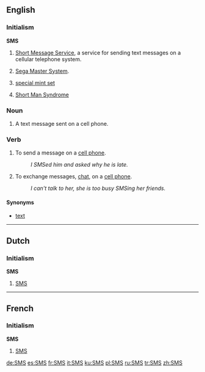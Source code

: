 ==English==

===Initialism===
'''SMS'''

# [[Short Message Service]], a service for sending text messages on a cellular telephone system.
# {{italbrac|Video games}} [[w:Sega Master System|Sega Master System]].
# {{italbrac|Numismatics}} [[special mint set]]
# {{psychology}} [[Short Man Syndrome]]

===Noun===
{{en-noun|es}}

# A text message sent on a cell phone.

===Verb===
{{en-verb|SMS|es}}

# To send a message on a [[cell phone]].
#: ''I SMSed him and asked why he is late.''
# To exchange messages, [[chat]], on a [[cell phone]].
#: ''I can't talk to her, she is too busy SMSing her friends.''
====Synonyms====
*[[text#Verb|text]]
----

==Dutch==

===Initialism===
'''SMS'''

# [[#English|SMS]]

----

==French==

===Initialism===
'''SMS'''

# [[#English|SMS]]

[[de:SMS]]
[[es:SMS]]
[[fr:SMS]]
[[it:SMS]]
[[ku:SMS]]
[[pl:SMS]]
[[ru:SMS]]
[[tr:SMS]]
[[zh:SMS]]